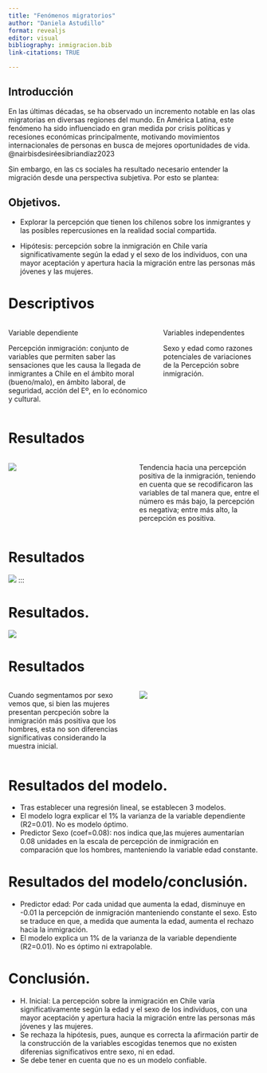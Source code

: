 ```yaml
---
title: "Fenómenos migratorios"
author: "Daniela Astudillo"
format: revealjs
editor: visual
bibliography: inmigracion.bib
link-citations: TRUE

---
```



## Introducción

En las últimas décadas, se ha observado un incremento notable en las olas migratorias en diversas regiones del mundo.
En América Latina, este fenómeno ha sido influenciado en gran medida por crisis políticas y recesiones económicas principalmente, motivando movimientos internacionales de personas en busca de mejores oportunidades de vida. @nairbisdesiréesibriandíaz2023

Sin embargo, en las cs sociales ha resultado necesario entender la migración desde una perspectiva subjetiva. Por esto se plantea:

## Objetivos.

::: {.incremental}

- Explorar la percepción que tienen los chilenos sobre los inmigrantes y las posibles repercusiones en la realidad social compartida. 
 
- Hipótesis: percepción sobre la inmigración en Chile varía significativamente según la edad y el sexo de los individuos, con una mayor aceptación y apertura hacia la migración entre las personas más jóvenes y las mujeres. 

:::

# Descriptivos

::: {.columns}

::: {.column width="60%"}

Variable dependiente

Percepción inmigración: conjunto de variables que permiten saber las sensaciones que les causa la llegada de inmigrantes a Chile en el ámbito moral (bueno/malo), en ámbito laboral, de seguridad, acción del Eº, en lo ecónomico y cultural.
:::

::: {.column width="40%"}

Variables independentes

Sexo y edad como razones potenciales de variaciones de la Percepción sobre inmigración.
::::

:::

# Resultados

:::: {.columns}

::: {.column width="50%"}
![](output/Graph.1_barra.png)
:::

::: {.column width="50%"}
Tendencia hacia una percepción positiva de la inmigración, teniendo en cuenta que se recodificaron las variables de tal manera que, entre el número es más bajo, la percepción es negativa; entre más alto, la percepción es positiva.
:::

::::

# Resultados

![](output/likert_percep.png)
:::

# Resultados.

![](output/correlaciones.png)

# Resultados

:::: {.columns}

::: {.column width="50%"}

Cuando segmentamos por sexo vemos que, si bien las mujeres presentan percpeción sobre la inmigración más positiva que los hombres, esta no son diferencias significativas considerando la muestra inicial.
:::

::: {.column width="50%"}

![](output/Graph.3_barra_sex.png)
:::

::::

# Resultados del modelo.

::: {.incremental}
- Tras establecer una regresión lineal, se establecen 3 modelos.
- El modelo logra explicar el 1%  la varianza de la variable dependiente (R2=0.01). No es modelo óptimo.
- Predictor Sexo (coef=0.08): nos indica que,las mujeres aumentarían 0.08 unidades en la escala de percepción de inmigración en comparación que los hombres, manteniendo la variable edad constante. 
:::
 
# Resultados del modelo/conclusión.

::: {.incremental}
- Predictor edad: Por cada unidad que aumenta la edad, disminuye en -0.01 la percepción de inmigración manteniendo constante el sexo. Esto se traduce en que, a medida que aumenta la edad, aumenta el rechazo hacia la inmigración.
- El modelo explica un 1%  de la varianza de la variable dependiente (R2=0.01). No es óptimo ni extrapolable.
:::

# Conclusión.

::: {.incremental}
- H. Inicial: La percepción sobre la inmigración en Chile varía significativamente según la edad y el sexo de los individuos, con una mayor aceptación y apertura hacia la migración entre las personas más jóvenes y las mujeres. 
- Se rechaza la hipótesis, pues, aunque es correcta la afirmación partir de la construcción de la variables escogidas tenemos que no existen diferenias significativos entre sexo, ni en edad. 
- Se debe tener en cuenta que no es un modelo confiable. 

:::


